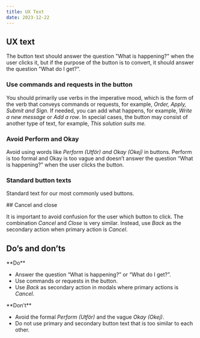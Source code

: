 ```yaml
---
title: UX Text
date: 2023-12-22
---
```


## UX text

The button text should answer the question "What is happening?" when the user clicks it, but if the purpose of the button is to convert, it should answer the question "What do I get?".

### Use commands and requests in the button

You should primarily use verbs in the imperative mood, which is the form of the verb 
that conveys commands or requests, for example, *Order, Apply, Submit and Sign.* 
If needed, you can add what happens, for example, *Write a new message* or *Add a row*. 
In special cases, the button may consist of another type of text, for example, *This solution suits me.*

### Avoid Perform and Okay

Avoid using words like *Perform <SE>(Utför)</SE> and Okay <SE>(Okej)</SE>* in buttons. 
Perform is too formal and Okay is too vague and doesn’t answer the question “What is happening?” when the user clicks the button.

### Standard button texts

Standard text for our most commonly used buttons.

<Grid columns={3}>
<Figma node="258-3237" caption="Next <SE>(Nästa)</SE>" />
<Figma node="258-3242" caption="Back <SE>(Tillbaka)</SE>" />
<Figma node="258-3247" caption="Cancel <SE>(Avbryt)</SE>" />
<Figma node="258-3280" caption="Delete <SE>(Ta bort)</SE>" />
<Figma node="258-3285" caption="Change <SE>(Ändra)</SE> – takes the user to edit mode." />
<Figma node="258-3290" caption="Save <SE>(Spara)</SE>" />
<Figma node="258-3908" caption="Close <SE>(Stäng)</SE> – closing a dialog, modal, slide-out etc." />
<Figma node="258-3911" caption="Sign <SE>(Signera)</SE> – signing with BankID." />
<Figma node="258-3913" caption="Identify yourself <SE>(Identifiera dig)</SE> – identifying with BankID." />
</Grid>

<Spacer size="medium" decorated />


<Grid columns="2">

<div>
## Cancel and close

It is important to avoid confusion for the user which button to click. The combination *Cancel* and *Close* is very similar. Instead, use *Back* as the secondary action when primary action is *Cancel*.
</div>

<Figma node="259-4049" caption="This is a good example of avoiding confusion for the customer." />
</Grid>

<Spacer size="medium" decorated />

## Do’s and don’ts

<Grid columns="2">

<div>
**Do**

- Answer the question “What is happening?” or “What do I get?”.
- Use commands or requests in the button.
- Use *Back* as secondary action in modals where primary actions is *Cancel*.
</div>

<div>
**Don’t**

- Avoid the formal *Perform <SE>(Utför)</SE>* and the vague *Okay <SE>(Okej)</SE>*.
- Do not use primary and secondary button text that is too similar to each other.
</div>

</Grid>

<Grid columns="2">
<Do><Figma node="258-3354" /></Do>
<Dont><Figma node="258-3385" /></Dont>
</Grid>

